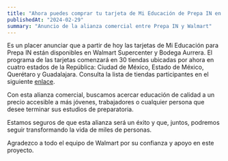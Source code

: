 ```yaml
---
title: "Ahora puedes comprar tu tarjeta de Mi Educación de Prepa IN en Walmart y Bodega Aurrera más cercana"
publishedAt: "2024-02-29"
summary: "Anuncio de la alianza comercial entre Prepa IN y Walmart"
---
```


Es un placer anunciar que a partir de hoy las tarjetas de Mi Educación para Prepa IN están disponibles en Walmart Supercenter y Bodega Aurrera. El programa de las tarjetas comenzará en 30 tiendas ubicadas por ahora en cuatro estados de la República: Ciudad de México, Estado de México, Querétaro y Guadalajara. Consulta la lista de tiendas participantes en el siguiente [enlace](https://mieducacion.prepain.mx/ubica-tu-walmart-o-bodega-aurrera-mas-cercana/).

Con esta alianza comercial, buscamos acercar educación de calidad a un precio accesible a más jóvenes, trabajadores o cualquier persona que desee terminar sus estudios de preparatoria.

Estamos seguros de que esta alianza será un éxito y que, juntos, podremos seguir transformando la vida de miles de personas.

Agradezco a todo el equipo de Walmart por su confianza y apoyo en este proyecto.
